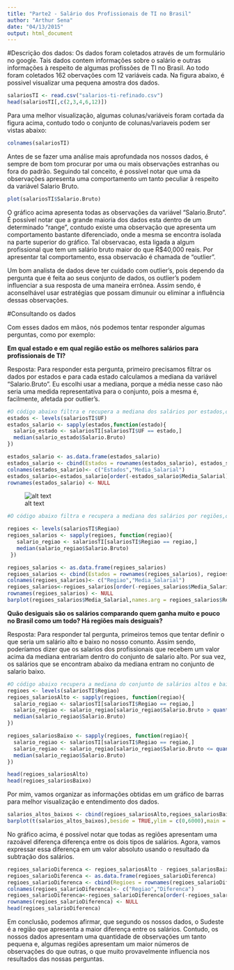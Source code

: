 ```yaml
---
title: "Parte2 - Salário dos Profissionais de TI no Brasil"
author: "Arthur Sena"
date: "04/13/2015"
output: html_document
---
```


#Descrição dos dados: 
Os dados foram coletados através de um formulário no google. Tais dados contem informações sobre o salário e outras informações à respeito de algumas profissões de TI no Brasil. Ao todo foram coletados 162 obervações com 12 variáveis cada. Na figura abaixo, é possivel visualizar uma pequena amostra dos dados.

```r
salariosTI <- read.csv("salarios-ti-refinado.csv")
head(salariosTI[,c(2,3,4,6,12)])
```
Para uma melhor visualização, algumas colunas/variáveis foram cortada da figura acima, contudo todo o conjunto de colunas/variaveis podem ser vistas abaixo:

```r
colnames(salariosTI)
```

Antes de se fazer uma análise mais aprofundada nos nossos dados, é sempre de bom tom procurar por uma ou mais observações estranhas ou fora do padrão. Seguindo tal conceito, é possível notar que uma da observações apresenta uma comportamento um tanto peculiar à respeito da variável Salario Bruto. 

```r
plot(salariosTI$Salario.Bruto)
```

O gráfico acima apresenta todas as observações da variável "Salario.Bruto". É possível notar que a grande maioria dos dados esta dentro de um determinado "range", contudo existe uma observação que apresenta um comportamento bastante diferenciado, onde a mesma se encontra isolada na parte superior do gráfico. Tal observacao, esta ligada a algum profissional que tem um salário bruto maior do que R$40,000 reais. Por apresentar tal comportamento, essa observacão é chamada de "outlier".

Um bom analista de dados deve ter cuidado com outlier's, pois dependo da pergunta que é feita ao seus conjunto de dados, os outlier's podem influenciar a sua resposta de uma maneira errônea. Assim sendo, é aconselhável usar estratégias que possam dimunuir ou eliminar a influência dessas observações.


#Consultando os dados

Com esses dados em mãos, nós podemos tentar responder algumas perguntas, como por exemplo:

__Em qual estado e em qual região estão os melhores salários para profissionais de TI?__  
  
Resposta: Para responder esta pergunta, primeiro precisamos filtrar os dados por estados e para cada estado calculamos a mediana da variável "Salario.Bruto". Eu escolhi usar a mediana, porque a média nesse caso não seria uma medida representativa para o conjunto, pois a mesma é, facilmente, afetada por outlier's.

```r
#O código abaixo filtra e recupera a mediana dos salários por estados,onde por fim será gerado um gráfico de barras.
estados <- levels(salariosTI$UF)
estados_salario <- sapply(estados,function(estado){
  salario_estado <- salariosTI[salariosTI$UF == estado,]
  median(salario_estado$Salario.Bruto)
}) 

estados_salario <- as.data.frame(estados_salario)
estados_salario <- cbind(Estados = rownames(estados_salario), estados_salario)
colnames(estados_salario)<- c("Estados","Media_Salarial")
estados_salario<-estados_salario[order(-estados_salario$Media_Salarial),]
rownames(estados_salario) <- NULL
```

![alt text](Salario_Estado.png)

```r
#O código abaixo filtra e recupera a mediana dos salários por regiões,onde por fim será gerado um gráfico de barras.

regioes <- levels(salariosTI$Regiao)
regioes_salarios <- sapply(regioes, function(regiao){
   salario_regiao <- salariosTI[salariosTI$Regiao == regiao,]
   median(salario_regiao$Salario.Bruto)
 })

regioes_salarios <- as.data.frame(regioes_salarios)
regioes_salarios <- cbind(Estados = rownames(regioes_salarios), regioes_salarios)
colnames(regioes_salarios)<- c("Regiao","Media_Salarial")
regioes_salarios<-regioes_salarios[order(-regioes_salarios$Media_Salarial),]
rownames(regioes_salarios) <- NULL
barplot(regioes_salarios$Media_Salarial,names.arg = regioes_salarios$Regiao)
```


__Quão desiguais são os salários comparando quem ganha muito e pouco no Brasil como um todo? Há regiões mais desiguais?__

Resposta: Para responder tal pergunta, primeiros temos que tentar definir o que seria um salário alto e baixo no nosso conunto. Assim sendo, poderíamos dizer que os salarios dos profissionais que recebem um valor acima da mediana entrariam dentro do conjunto de salario alto. Por sua vez, os salários que se encontram abaixo da mediana entram no conjunto de salario baixo.

```r
#O código abaixo recupera a mediana do conjunto de salários altos e baixos do nosso conjunto por região.
regioes <- levels(salariosTI$Regiao)
regioes_salariosAlto <- sapply(regioes, function(regiao){
  salario_regiao <- salariosTI[salariosTI$Regiao == regiao,]
  salario_regiao <- salario_regiao[salario_regiao$Salario.Bruto > quantile(salariosTI$Salario.Bruto,0.50),]
  median(salario_regiao$Salario.Bruto)
})

regioes_salariosBaixo <- sapply(regioes, function(regiao){
  salario_regiao <- salariosTI[salariosTI$Regiao == regiao,]
  salario_regiao <- salario_regiao[salario_regiao$Salario.Bruto <= quantile(salariosTI$Salario.Bruto,0.50),]
  median(salario_regiao$Salario.Bruto)
})

head(regioes_salariosAlto)
head(regioes_salariosBaixo)

```
Por mim, vamos organizar as informações obtidas em um gráfico de barras para melhor visualização e entendimento dos dados.

```r
salarios_altos_baixos <- cbind(regioes_salariosAlto,regioes_salariosBaixo)
barplot(t(salarios_altos_baixos),beside = TRUE,ylim = c(0,6000),main = "Diferenca entre Salários Altos e Baixos",col=c("blue","red"),legend = c("Salario Alto","Salario Baixo"),args.legend = list(title = "Legenda", x = "topright", cex = .6,text.font = 200))
```

No gráfico acima, é possível notar que todas as regiões apresentam uma razoável diferença diferença entre os dois tipos de salários. Agora, vamos expressar essa diferença em um valor absoluto usando o resultado da subtração dos salários.

```r
regioes_salarioDiferenca <- regioes_salariosAlto - regioes_salariosBaixo
regioes_salarioDiferenca <- as.data.frame(regioes_salarioDiferenca)
regioes_salarioDiferenca <- cbind(Regioes = rownames(regioes_salarioDiferenca), regioes_salarioDiferenca)
colnames(regioes_salarioDiferenca)<- c("Regiao","Diferenca")
regioes_salarioDiferenca<-regioes_salarioDiferenca[order(-regioes_salarioDiferenca$Diferenca),]
rownames(regioes_salarioDiferenca) <- NULL
head(regioes_salarioDiferenca)
```
Em conclusão, podemos afirmar, que segundo os nossos dados, o Sudeste é a região que apresenta a maior diferença entre os salários. Contudo, os nossos dados apresentam uma quantidade de observações um tanto pequena e, algumas regiões apresentam um maior números de observações do que outras, o que muito provavelmente influencia nos resultados das nossas perguntas.   




